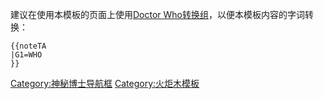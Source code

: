 {{Navbox
|name = Doctor Who species
|title = {{le|《神秘博士》及其衍生剧|Whoniverse}}中的虚构物种
|state = {{{state|autocollapse}}}
|listclass = hlist
|group1= 物种
|list1=
* [[Auton]]
* [[赛博人]]
* [[戴立克]] ([[Dalek variants|Variants]])
* [[Draconian (Doctor Who)|Draconian]]
* [[Eternal (Doctor Who)|Eternal]]
* [[Ice Warrior]]
* [[Judoon]]
* [[Ogron]]
* [[Ood]]
* [[Slitheen|Raxacoricofallapatorian]]
* [[Rutan (Doctor Who)|Rutan]]
* [[Silence (Doctor Who)|Silence]]
* [[Silurian (Doctor Who)|Silurian]]
* [[Sontaran]]
* [[Thal (Doctor Who)|Thal]]
* [[时间领主]]
* [[Voord]]
* [[Weeping Angel]]
* [[Weevil (Torchwood)|Weevil]]
* [[Werewolf (Doctor Who)|Werewolf]]
* [[Yeti (Doctor Who)|Yeti]]
* [[Zygon]]
|group2= 另请参阅
|list2=
* [[List of Doctor Who universe creatures and aliens]]
** [[List of Doctor Who universe creatures and aliens (0–9, A–G)|0-9, A-G]]
** [[List of Doctor Who universe creatures and aliens (H–P)|H–P]]
** [[List of Doctor Who universe creatures and aliens (Q–Z)|Q–Z]]
}}<noinclude>
{{collapsible option}}
建议在使用本模板的页面上使用[[Template:CGroup/Doctor Who|D‎octor Who转换组]]，以便本模板内容的字词转换：
<pre>{{noteTA
|G1=WHO
}}</pre>
[[Category:神秘博士导航框]]
[[Category:火炬木模板]]
</noinclude>